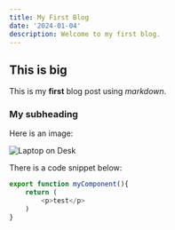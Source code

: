 ```yaml
---
title: My First Blog
date: '2024-01-04'
description: Welcome to my first blog.
---
```


## This is big

This is my **first** blog post using *markdown*.

### My subheading
Here is an image:

![Laptop on Desk](/blog/blog-a.png)

There is a code snippet below:
```javascript
export function myComponent(){
    return (
        <p>test</p>
    )
}
```
